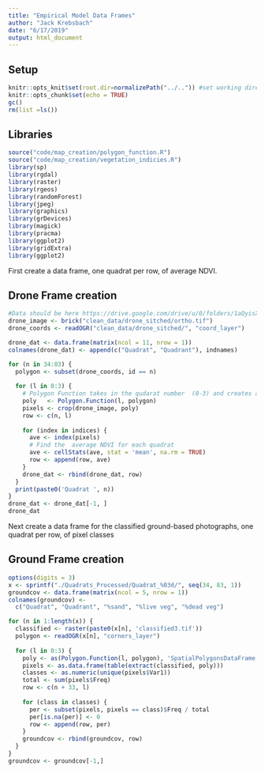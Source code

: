 ```yaml
---
title: "Empirical Model Data Frames"
author: "Jack Krebsbach"
date: "6/17/2019"
output: html_document
---
```


## Setup
```r
knitr::opts_knit$set(root.dir=normalizePath("../..")) #set working directory to the project
knitr::opts_chunk$set(echo = TRUE)
gc()
rm(list =ls())
```

## Libraries
```r
source("code/map_creation/polygon_function.R")
source("code/map_creation/vegetation_indicies.R")
library(sp)
library(rgdal)
library(raster)
library(rgeos)
library(randomForest)
library(jpeg)
library(graphics)
library(grDevices)
library(magick)
library(pracma)
library(ggplot2)
library(gridExtra)
library(ggplot2)
```


First create a data frame, one quadrat per row, of average NDVI.

## Drone Frame creation
```r
#Data should be here https://drive.google.com/drive/u/0/folders/1aQyisXSCmXwFBbF6V0zE0omzLE1NFTQG
drone_image <- brick("clean_data/drone_sitched/ortho.tif")
drone_coords <- readOGR("clean_data/drone_sitched/", "coord_layer")

drone_dat <- data.frame(matrix(ncol = 11, nrow = 1))
colnames(drone_dat) <- append(c("Quadrat", "Quadrant"), indnames)

for (n in 34:83) {
  polygon <- subset(drone_coords, id == n)
  
  for (l in 0:3) {
    # Polygon Function takes in the qudarat number  (0-3) and creates a polygon based off the coordinates manually made
    poly   <- Polygon.Function(l, polygon)
    pixels <- crop(drone_image, poly)
    row <- c(n, l)
    
    for (index in indices) {
      ave <- index(pixels)
      # Find the  average NDVI for each quadrat
      ave <- cellStats(ave, stat = 'mean', na.rm = TRUE)
      row <- append(row, ave)
    }
    drone_dat <- rbind(drone_dat, row)
  }
  print(paste0('Quadrat ', n))
}
drone_dat <- drone_dat[-1, ]
drone_dat
```

Next create a data frame for the classified ground-based photographs, one quadrat per row, of pixel classes

## Ground Frame creation
```r
options(digits = 3)
x <- sprintf("./Quadrats_Processed/Quadrat_%03d/", seq(34, 83, 1))
groundcov <- data.frame(matrix(ncol = 5, nrow = 1))
colnames(groundcov) <-
  c("Quadrat", "Quadrant", "%sand", "%live veg", "%dead veg")

for (n in 1:length(x)) {
  classified <- raster(paste0(x[n], 'classified3.tif'))
  polygon <- readOGR(x[n], "corners_layer")
  
  for (l in 0:3) {
    poly <- as(Polygon.Function(l, polygon), 'SpatialPolygonsDataFrame')
    pixels <- as.data.frame(table(extract(classified, poly)))
    classes <- as.numeric(unique(pixels$Var1))
    total <- sum(pixels$Freq)
    row <- c(n + 33, l)
    
    for (class in classes) {
      per <- subset(pixels, pixels == class)$Freq / total
      per[is.na(per)] <- 0
      row <- append(row, per)
    }
    groundcov <- rbind(groundcov, row)
  }
}
groundcov <- groundcov[-1,]
```